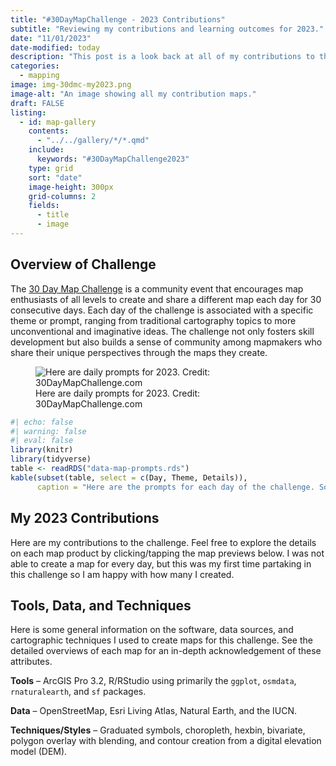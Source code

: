 ```yaml
---
title: "#30DayMapChallenge - 2023 Contributions"
subtitle: "Reviewing my contributions and learning outcomes for 2023."
date: "11/01/2023"
date-modified: today
description: "This post is a look back at all of my contributions to the 2023 #30 Day Map Challenge, including the tools I used, the data I explored, and what I learned along the way."
categories:
  - mapping
image: img-30dmc-my2023.png
image-alt: "An image showing all my contribution maps."
draft: FALSE
listing:
  - id: map-gallery
    contents:
      - "../../gallery/*/*.qmd"
    include: 
      keywords: "#30DayMapChallenge2023"
    type: grid
    sort: "date"
    image-height: 300px
    grid-columns: 2
    fields:
      - title
      - image
---
```


## Overview of Challenge

The [30 Day Map Challenge](https://30daymapchallenge.com/) is a community event that encourages map enthusiasts of all levels to create and share a different map each day for 30 consecutive days. Each day of the challenge is associated with a specific theme or prompt, ranging from traditional cartography topics to more unconventional and imaginative ideas. The challenge not only fosters skill development but also builds a sense of community among mapmakers who share their unique perspectives through the maps they create.

![Here are daily prompts for 2023. Credit: 30DayMapChallenge.com](img-30dmc-2023.png)

```r
#| echo: false
#| warning: false
#| eval: false
library(knitr)
library(tidyverse)
table <- readRDS("data-map-prompts.rds")
kable(subset(table, select = c(Day, Theme, Details)),
      caption = "Here are the prompts for each day of the challenge. Source: 30daymapchallenge.com")
```


## My 2023 Contributions

Here are my contributions to the challenge. Feel free to explore the details on each map product by clicking/tapping the map previews below. I was not able to create a map for every day, but this was my first time partaking in this challenge so I am happy with how many I created.

:::{#map-gallery .listings-gallery}
:::

## Tools, Data, and Techniques

Here is some general information on the software, data sources, and cartographic techniques I used to create maps for this challenge. See the detailed overviews of each map for an in-depth acknowledgement of these attributes.

**Tools** -- ArcGIS Pro 3.2, R/RStudio using primarily the `ggplot`, `osmdata`, `rnaturalearth`, and `sf` packages.

**Data** -- OpenStreetMap, Esri Living Atlas, Natural Earth, and the IUCN.

**Techniques/Styles** -- Graduated symbols, choropleth, hexbin, bivariate, polygon overlay with blending, and contour creation from a digital elevation model (DEM).
